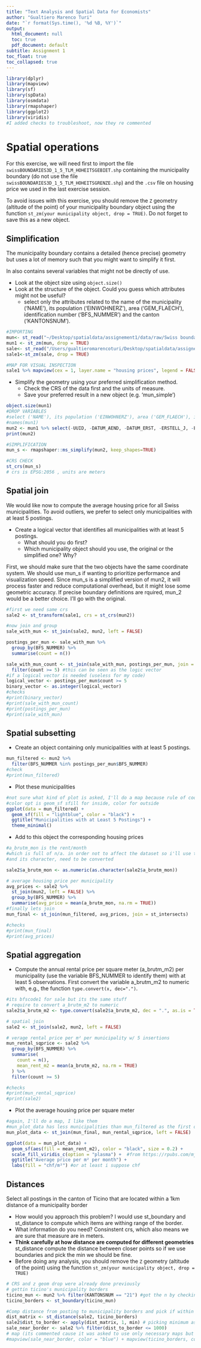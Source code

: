 ```yaml
---
title: "Text Analysis and Spatial Data for Economists"
author: "Gualtiero Marenco Turi"
date: "`r format(Sys.time(), '%d %B, %Y')`"
output:
  html_document: null
  toc: true
  pdf_document: default
subtitle: Assignment 1
toc_float: true
toc_collapsed: true
--- 
```


```r

library(dplyr)
library(mapview)
library(sf)
library(spData)
library(osmdata)
library(rmapshaper)
library(ggplot2)
library(viridis)
#I added checks to troubleshoot, now they re commented
```


# Spatial operations

For this exercise, we will need first to import the file `swissBOUNDARIES3D_1_5_TLM_HOHEITSGEBIET.shp` containing the municipality boundary (do not use the file `swissBOUNDARIES3D_1_5_TLM_HOHEITSGRENZE.shp`) and the `.csv` file on housing price we used in the last exercise session.

To avoid issues with this exercise, you should remove the `Z` geometry (altitude of the point) of your municipality boundary object using the function `st_zm(your municipality object, drop = TRUE)`. Do not forget to save this as a new object.

## Simplification

The municipality boundary contains a detailed (hence precise) geometry but uses a lot of memory such that you might want to simplify it first. 

In also contains several variables that might not be directly of use.

* Look at the object size using `object.size()`
* Look at the structure of the object. Could you guess which attributes might not be useful? 
  + select only the attributes related to the name of the municipality ('NAME'), its population ('EINWOHNERZ'), area ('GEM_FLAECH'), identification number ('BFS_NUMMER') and the canton ('KANTONSNUM').


```r
#IMPORTING
mun<- st_read("~/Desktop/spatialdata/assignement1/data/raw/Swiss boundary/swissBOUNDARIES3D_1_5_TLM_HOHEITSGEBIET.shp")
mun1 <- st_zm(mun, drop = TRUE)
sale<- st_read("/Users/gualtieromarencoturi/Desktop/spatialdata/assignement1/hp_small.csv", options = c("X_POSSIBLE_NAMES=longitude2", "Y_POSSIBLE_NAMES=latitude2"), stringsAsFactors=FALSE, crs = 4326)
sale1<-st_zm(sale, drop = TRUE)

#MAP FOR VISUAL INSPECTION
sale1 %>% mapview(cex = 1, layer.name = "housing prices", legend = FALSE)

```


* Simplify the geometry using your preferred simplification method.
  + Check the CRS of the data first and the units of measure.
  + Save your preferred result in a new object (e.g. 'mun_simple')


```r
object.size(mun1)
#DROP VARIABLES
#select ('NAME'), its population ('EINWOHNERZ'), area ('GEM_FLAECH'), identification number ('BFS_NUMMER') and the canton ('KANTONSNUM').
#names(mun1)
mun2 <- mun1 %>% select(-UUID, -DATUM_AEND, -DATUM_ERST, -ERSTELL_J, -ERSTELL_M, -GRUND_AEND, -HERKUNFT, -HERKUNFT_J, -HERKUNFT_M, -REVISION_J, -REVISION_M, -REVISION_Q, -OBJEKTART, -BEZIRKSNUM, -BEZIRKSNUM, -SEE_FLAECH, -ICC, -SHN, -HIST_NR)
print(mun2)

#SIMPLIFICATION
mun_s <- rmapshaper::ms_simplify(mun2, keep_shapes=TRUE)

#CRS CHECK
st_crs(mun_s)
# crs is EPSG:2056 , units are meters
```

## Spatial join

We would like now to compute the average housing price for all Swiss municipalities. To avoid outliers, we prefer to select only municipalities with at least 5 postings. 

* Create a logical vector that identifies all municipalities with at least 5 postings.
  + What should you do first?
  + Which municipality object should you use, the original or the simplified one? Why?

First, we should make sure that the two objects have the same coordinate system.
We should use mun_s if wanting to prioritize performance and visualization speed. Since mun_s is a simplified version of mun2, it will process faster and reduce computational overhead, but it might lose some geometric accuracy. If precise boundary definitions are rquired, mun_2 would be a better choice. I'll go with the original.


```r
#first we need same crs 
sale2 <- st_transform(sale1, crs = st_crs(mun2))

#now join and group
sale_with_mun <- st_join(sale2, mun2, left = FALSE)

postings_per_mun <- sale_with_mun %>%
  group_by(BFS_NUMMER) %>%
  summarise(count = n())

sale_with_mun_count <- st_join(sale_with_mun, postings_per_mun, join = st_intersects) %>%
  filter(count >= 5) #this can be seen as the logic vector
#if a logical vector is needed (useless for my code)
logical_vector <- postings_per_mun$count >= 5
binary_vector <- as.integer(logical_vector)
#checks
#print(binary_vector)
#print(sale_with_mun_count)
#print(postings_per_mun)
#print(sale_with_mun)
```

## Spatial subsetting

* Create an object containing only municipalities with at least 5 postings.

```r
mun_filtered <- mun2 %>%
  filter(BFS_NUMMER %in% postings_per_mun$BFS_NUMMER)
#check
#print(mun_filtered)
```

* Plot these municipalities

```r
#not sure what kind of plot is asked, I'll do a map because rule of cool
#color opt is geom_sf sfill for inside, color for outside
ggplot(data = mun_filtered) +
  geom_sf(fill = "lightblue", color = "black") + 
  ggtitle("Municipalities with at Least 5 Postings") + 
  theme_minimal()

```

* Add to this object the corresponding housing prices 

```r

#a_brutm_mon is the rent/month
#which is full of n/a. in order not to affect the dataset so i'll use the option to exclude them every time. using something like MICE would be best but probably beyond the scope of the project.
#and its character, need to be converted 

sale2$a_brutm_mon <- as.numeric(as.character(sale2$a_brutm_mon))

# average housing price per municipality
avg_prices <- sale2 %>%
  st_join(mun2, left = FALSE) %>% 
  group_by(BFS_NUMMER) %>%
  summarise(avg_price = mean(a_brutm_mon, na.rm = TRUE))
#finally lets join
mun_final <- st_join(mun_filtered, avg_prices, join = st_intersects)

#checks
#print(mun_final)
#print(avg_prices)
```

## Spatial aggregation

* Compute the annual rental price per square meter (a_brutm_m2) per municipality (use the variable BFS_NUMMER to identify them) with at least 5 observations. First convert the variable a_brutm_m2 to numeric with, e.g., the function `type.convert(x, dec=".")`.

```r
#its bfscode1 for sale but its the same stuff
# require to convert a_brutm_m2 to numeric
sale2$a_brutm_m2 <- type.convert(sale2$a_brutm_m2, dec = ".", as.is = TRUE)

# spatial join
sale2 <- st_join(sale2, mun2, left = FALSE)  

# verage rental price per m² per municipality w/ 5 insertions
mun_rental_sqprice <- sale2 %>%
  group_by(BFS_NUMMER) %>%
  summarise(
    count = n(),
    mean_rent_m2 = mean(a_brutm_m2, na.rm = TRUE)
  ) %>%
  filter(count >= 5)

#checks
#print(mun_rental_sqprice)
#print(sale2)
```

* Plot the average housing price per square meter 

```r
#again, I'll do a map, I like them
#mun_plot_data has less municipalities than mun_filtered as the first only includes municipalities where at least 5 listings had a valid a_brutm_m2 value due to the use of na.rm = TRUE to adress missing values. If i wanted them to be the same i could have imputed the missing values before plotting but that would not fit the strategy of picking only municipalities with 5+ insertions for CONSISTENCY purposes.
mun_plot_data <- st_join(mun_final, mun_rental_sqprice, left = FALSE)  

ggplot(data = mun_plot_data) +
  geom_sf(aes(fill = mean_rent_m2), color = "black", size = 0.2) +  
  scale_fill_viridis_c(option = "plasma") +  #from https://rpubs.com/mjvoss/psc_viridis
  ggtitle("Average price per m² per month") +
  labs(fill = "chf/m²") #or at least i suppose chf
```


## Distances

Select all postings in the canton of Ticino that are located within a 1km distance of a municipality border
  
* How would you approach this problem? 
I would use st_boundary and st_distance to compute which items are withing range of the border.
* What information do you need?
Consinstent crs, which also means we are sure that measure are in meters.
* **Think carefully at how distance are computed for different geometries**
st_distance compute the distance between closer points so if we use boundaries and pick the min we should be fine.
* Before doing any analysis, you should remove the `Z` geometry (altitude of the point) using the function `st_zm(your municipality object, drop = TRUE)` 

```r
# CRS and z geom drop were already done previously
# gettin ticino's municipality borders
ticino_mun <- mun2 %>% filter(KANTONSNUM == "21") #got the n by checking the places on the ds on googlemap
ticino_borders <- st_boundary(ticino_mun)

#Comp distance from posting to municipality borders and pick if within 1000
dist_matrix <- st_distance(sale2, ticino_borders)
sale2$dist_to_border <- apply(dist_matrix, 1, min) # picking minimum as out of the previous matrix it s the distance we are interested in
sale_near_border <- sale2 %>% filter(dist_to_border <= 1000)
# map (its commented cause it was asked to use only necessary maps but its helpful to check)
#mapview(sale_near_border, color = "blue") + mapview(ticino_borders, color = "black")

```



